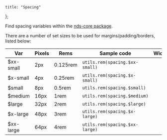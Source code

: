 
	title: "Spacing"
};

Find spacing variables within the [nds-core package](https://github.com/nice-digital/nice-design-system/blob/main/components/nds-core/scss/spacing/).

There are a number of set sizes to be used for margins/padding/borders, listed below:

| Var | Pixels | Rems | Sample code | Width |
| --- | ------ | ---- | ----------- | ----- |
| $xx-small | 2px | 0.125rem | `utils.rem(spacing.$xx-small)` | <Block width="xx-small" /> |
| $x-small | 4px | 0.25rem | `utils.rem(spacing.$x-small)` | <Block width="x-small" /> |
| $small | 8px | 0.5rem | `utils.rem(spacing.$small)` | <Block width="small" /> |
| $medium | 16px | 1rem | `utils.rem(spacing.$medium)` | <Block width="medium" /> |
| $large | 32px | 2rem | `utils.rem(spacing.$large)` | <Block width="large" /> |
| $x-large | 48px | 3rem | `utils.rem(spacing.$x-large)` | <Block width="x-large" /> |
| $xx-large | 64px | 4rem | `utils.rem(spacing.$xx-large)` | <Block width="xx-large" /> |

